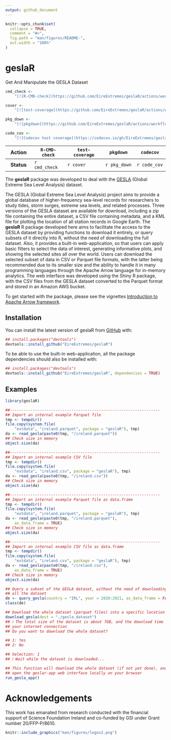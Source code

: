 ```yaml
---
output: github_document
---
```


<!-- README.md is generated from README.Rmd. Please edit that file -->

```r
knitr::opts_chunk$set(
  collapse = TRUE,
  comment = "#>",
  fig.path = "man/figures/README-",
  out.width = "100%"
)
```

# geslaR

Get And Manipulate the GESLA Dataset

<!-- badges: start -->
<!-- [![R-CMD-check](https://github.com/EireExtremes/geslaR/actions/workflows/R-CMD-check.yaml/badge.svg)](https://github.com/EireExtremes/geslaR/actions/workflows/R-CMD-check.yaml) -->
<!-- Main branch -->

<!-- [![R-CMD-check](https://github.com/EireExtremes/geslaR/actions/workflows/R-CMD-check.yaml/badge.svg?branch=dev)](https://github.com/EireExtremes/geslaR/actions/workflows/R-CMD-check.yaml) -->
<!-- Development branch -->

<!-- [![test-coverage](https://github.com/EireExtremes/geslaR/actions/workflows/test-coverage.yaml/badge.svg?branch=main)](https://github.com/EireExtremes/geslaR/actions/workflows/test-coverage.yaml) Main branch -->

<!-- [![test-coverage](https://github.com/EireExtremes/geslaR/actions/workflows/test-coverage.yaml/badge.svg?branch=dev)](https://github.com/EireExtremes/geslaR/actions/workflows/test-coverage.yaml) Development branch -->

<!-- [![Codecov test coverage](https://codecov.io/gh/EireExtremes/geslaR/branch/main/graph/badge.svg)](https://app.codecov.io/gh/EireExtremes/geslaR?branch=main) -->
<!-- badges: end -->

```r
cmd_check <-
    "[![R-CMD-check](https://github.com/EireExtremes/geslaR/actions/workflows/R-CMD-check.yaml/badge.svg)](https://github.com/EireExtremes/geslaR/actions/workflows/R-CMD-check.yaml)"

cover <-
    "[![test-coverage](https://github.com/EireExtremes/geslaR/actions/workflows/test-coverage.yaml/badge.svg?branch=main)](https://github.com/EireExtremes/geslaR/actions/workflows/test-coverage.yaml)"

pkg_down <-
    "[![pkgdown](https://github.com/EireExtremes/geslaR/actions/workflows/pkgdown.yaml/badge.svg?branch=main)](https://github.com/EireExtremes/geslaR/actions/workflows/pkgdown.yaml)"

code_cov <-
    "[![Codecov test coverage](https://codecov.io/gh/EireExtremes/geslaR/branch/main/graph/badge.svg)](https://app.codecov.io/gh/EireExtremes/geslaR?branch=main)"
```

| **Action** | `R-CMD-check` | `test-coverage` | `pkgdown`    | `codecov`    |
|:----------:|---------------|-----------------|--------------|--------------|
| **Status** | `r cmd_check` | `r cover`       | `r pkg_down` | `r code_cov` |

The **geslaR** package was developed to deal with the
[GESLA](https://gesla787883612.wordpress.com) (Global Extreme Sea Level
Analysis) dataset.

The GESLA (Global Extreme Sea Level Analysis) project aims to provide a
global database of higher-frequency sea-level records for researchers to
study tides, storm surges, extreme sea levels, and related processes.
Three versions of the GESLA dataset are available for download,
including a zip file containing the entire dataset, a CSV file
containing metadata, and a KML file for plotting the location of all
station records in Google Earth. The **geslaR** R package developed here
aims to facilitate the access to the GESLA dataset by providing
functions to download it entirely, or query subsets of it directly into
R, without the need of downloading the full dataset. Also, it provides a
built-in web-application, so that users can apply basic filters to
select the data of interest, generating informative plots, and showing
the selected sites all over the world. Users can download the selected
subset of data in CSV or Parquet file formats, with the latter being
recommended due to its smaller size and the ability to handle it in many
programming languages through the Apache Arrow language for in-memory
analytics. The web interface was developed using the Shiny R package,
with the CSV files from the GESLA dataset converted to the Parquet
format and stored in an Amazon AWS bucket.

To get started with the package, please see the vignettes [Introduction
to Apache Arrow framework](articles/intro-to-arrow.html).

## Installation

You can install the latest version of geslaR from
[GitHub](https://github.com/EireExtremes/geslaR) with:

```r
## install.packages("devtools")
devtools::install_github("EireExtremes/geslaR")
```

To be able to use the built-in web-application, all the package
dependencies should also be installed with:

```r
## install.packages("devtools")
devtools::install_github("EireExtremes/geslaR", dependencies = TRUE)
```

## Examples

```r
library(geslaR)

##------------------------------------------------------------------
## Import an internal example Parquet file
tmp <- tempdir()
file.copy(system.file(
    "extdata", "ireland.parquet", package = "geslaR"), tmp)
da <- read_gesla(paste0(tmp, "/ireland.parquet"))
## Check size in memory
object.size(da)

##------------------------------------------------------------------
## Import an internal example CSV file
tmp <- tempdir()
file.copy(system.file(
    "extdata", "ireland.csv", package = "geslaR"), tmp)
da <- read_gesla(paste0(tmp, "/ireland.csv"))
## Check size in memory
object.size(da)

##------------------------------------------------------------------
## Import an internal example Parquet file as data.frame
tmp <- tempdir()
file.copy(system.file(
    "extdata", "ireland.parquet", package = "geslaR"), tmp)
da <- read_gesla(paste0(tmp, "/ireland.parquet"),
    as_data_frame = TRUE)
## Check size in memory
object.size(da)

##------------------------------------------------------------------
## Import an internal example CSV file as data.frame
tmp <- tempdir()
file.copy(system.file(
    "extdata", "ireland.csv", package = "geslaR"), tmp)
da <- read_gesla(paste0(tmp, "/ireland.csv"),
    as_data_frame = TRUE)
## Check size in memory
object.size(da)
```

```r
## Query a subset of the GESLA dataset, without the need of downloading
## all the dataset
de <- query_gesla(country = "IRL", year = 2020:2021, as_data_frame = FALSE)
class(de)
```

```r
## Download the whole dataset (parquet files) into a specific location
download_gesla(dest = "./gesla_dataset")
## ℹ The total size of the dataset is about 7GB, and the download time will depend on
## your internet connection
## Do you want to download the whole dataset?

## 1: Yes
## 2: No

## Selection: 1
## ℹ Wait while the dataset is downloaded...
```

```r
## This function will download the whole dataset (if not yet done), and
## open the geslar-app web interface locally on your browser
run_gesla_app()
```

# Acknowledgements

This work has emanated from research conducted with the financial
support of Science Foundation Ireland and co-funded by GSI under Grant
number 20/FFP-P/8610.

```r
knitr::include_graphics("man/figures/logos2.png")
```
